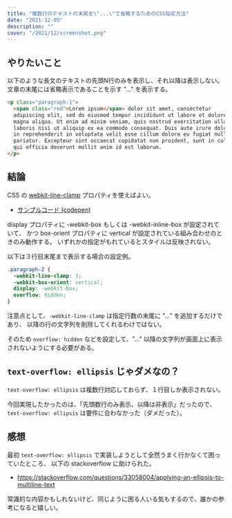 ```yaml
---
title: "複数行のテキストの末尾を\"...\"で省略するためのCSS指定方法"
date: "2021-12-05"
description: ""
cover: "/2021/12/screenshot.png"
---
```


## やりたいこと

以下のような長文のテキストの先頭N行のみを表示し、それ以降は表示しない。
文章の末尾には省略表示であることを示す "..." を表示する。

```html
<p class="paragraph-1">
  <span class="red">Lorem ipsum</span> dolor sit amet, consectetur 
  adipiscing elit, sed do eiusmod tempor incididunt ut labore et dolore 
  magna aliqua. Ut enim ad minim veniam, quis nostrud exercitation ullamco 
  laboris nisi ut aliquip ex ea commodo consequat. Duis aute irure dolor 
  in reprehenderit in voluptate velit esse cillum dolore eu fugiat nulla 
  pariatur. Excepteur sint occaecat cupidatat non proident, sunt in culpa 
  qui officia deserunt mollit anim id est laborum.
</p>
```


## 結論

CSS の [webkit-line-clamp](https://developer.mozilla.org/ja/docs/Web/CSS/-webkit-line-clamp) プロパティを使えばよい。

- [サンプルコード (codepen)](https://codepen.io/uu64/pen/eYGpXXa)

display プロパティに -webkit-box もしくは -webkit-inline-box が設定されていて、
かつ box-orient プロパティに vertical が設定されている組み合わせのときのみ動作する。
いずれかの指定がもれているとスタイルは反映されない。

以下は３行目末尾まで表示する場合の設定例。

```css
.paragraph-2 {
  -webkit-line-clamp: 3;
  -webkit-box-orient: vertical;
  display: -webkit-box;
  overflow: hidden;
}
```

注意点として、`-webkit-line-clamp` は指定行数の末尾に "..." を追加するだけであり、
以降の行の文字列を削除してくれるわけではない。

そのため `overflow: hidden` などを設定して、"..." 以降の文字列が画面上に表示されないようにする必要がある。


## `text-overflow: ellipsis` じゃダメなの？

`text-overflow: ellipsis` は複数行対応しておらず、１行目しか表示されない。

今回実現したかったのは、「先頭数行のみ表示、以降は非表示」だったので、`text-overflow: ellipsis` は要件に合わなかった（ダメだった）。


## 感想

最初 `text-overflow: ellipsis` で実装しようとして全然うまく行かなくて困っていたところ、
以下の stackoverflow に助けられた。

- https://stackoverflow.com/questions/33058004/applying-an-ellipsis-to-multiline-text

常識的な内容かもしれないけど、同じように困る人いる気もするので、誰かの参考になると嬉しい。
